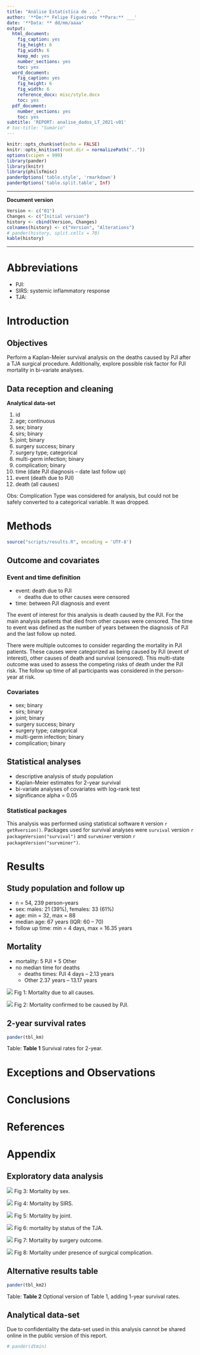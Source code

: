 ```yaml
---
title: "Análise Estatística de ..."
author: '**De:** Felipe Figueiredo **Para:** ___'
date: '**Data: ** dd/mm/aaaa'
output:
  html_document:
    fig_caption: yes
    fig_height: 6
    fig_width: 6
    keep_md: yes
    number_sections: yes
    toc: yes
  word_document:
    fig_caption: yes
    fig_height: 6
    fig_width: 6
    reference_docx: misc/style.docx
    toc: yes
  pdf_document:
    number_sections: yes
    toc: yes
subtitle: 'REPORT: analise_dados_LT_2021-v01'
# toc-title: "Sumário"
---
```


```r
knitr::opts_chunk$set(echo = FALSE)
knitr::opts_knit$set(root.dir = normalizePath(".."))
options(scipen = 999)
library(pander)
library(knitr)
library(philsfmisc)
panderOptions('table.style', 'rmarkdown')
panderOptions('table.split.table', Inf)
```

---

**Document version**

```r
Version <- c("01")
Changes <- c("Initial version")
history <- cbind(Version, Changes)
colnames(history) <- c("Version", "Alterations")
# pander(history, split.cells = 70)
kable(history)
```

---

<!-- # Signatures -->

<!-- ```{r, echo=FALSE} -->
<!-- sig.field <- "__________________________" -->
<!-- date.field <- "_____________" -->
<!-- Stat <- c("Elaborador", "Nome", "Função", sig.field, date.field) -->
<!-- Reviewer <- c("Revisado por", "", "", sig.field, date.field) -->
<!-- Approver <- c("Verificado por", "", "", sig.field, date.field) -->
<!-- Final.Approver <- c("Aprovação final", "", "", sig.field, date.field) -->

<!-- sigs <- rbind( -->
<!--   Stat -->
<!--   , Reviewer -->
<!--   , Approver -->
<!--   , Final.Approver -->
<!--   ) -->
<!-- rownames(sigs) <- NULL -->
<!-- colnames(sigs) <- c("Papel", "Nome", "Função", "Assinatura", "Data") -->

<!-- # pander(sigs, split.cells = c(9, 14, 14, 16, 8), split.table = Inf) -->
<!-- kable(sigs) -->
<!-- ``` -->

# Abbreviations

- PJI:
- SIRS: systemic inflammatory response
- TJA:

# Introduction

## Objectives

Perform a Kaplan-Meier survival analysis on the deaths caused by PJI after a TJA surgical procedure.
Additionally, explore possible risk factor for PJI mortality in bi-variate analyses.

## Data reception and cleaning

**Analytical data-set**

1. id
1. age; continuous
1. sex; binary
1. sirs; binary
1. joint; binary
1. surgery success; binary
1. surgery type; categorical
1. multi-germ infection; binary
1. complication; binary
1. time (date PJI diagnosis -- date last follow up)
1. event (death due to PJI)
1. death (all causes)

Obs: Complication Type was considered for analysis, but could not be safely converted to a categorical variable.
It was dropped.

# Methods

```r
source("scripts/results.R", encoding = 'UTF-8')
```

## Outcome and covariates

### Event and time definition

- event: death due to PJI
  - deaths due to other causes were censored
- time: between PJI diagnosis and event

The event of interest for this analysis is death caused by the PJI.
For the main analysis patients that died from other causes were censored.
The time to event was defined as the number of years between the diagnosis of PJI and the last follow up noted.

There were multiple outcomes to consider regarding the mortality in PJI patients.
These causes were categorized as being caused by PJI (event of interest), other causes of death and survival (censored).
This multi-state outcome was used to assess the competing risks of death under the PJI risk.
The follow up time of all participants was considered in the person-year at risk.

### Covariates

- sex; binary
- sirs; binary
- joint; binary
- surgery success; binary
- surgery type; categorical
- multi-germ infection; binary
- complication; binary

## Statistical analyses

- descriptive analysis of study population
- Kaplan-Meier estimates for 2-year survival
- bi-variate analyses of covariates with log-rank test
- significance alpha = 0.05

### Statistical packages

This analysis was performed using statistical software `R` version `r getRversion()`.
Packages used for survival analyses were `survival` version `r packageVersion("survival")` and `survminer` version `r packageVersion("survminer")`.

# Results

## Study population and follow up

- n = 54, 239 person-years
- sex: males: 21 (39%), females: 33 (61%)
- age: min = 32, max = 88
- median age: 67 years (IQR: 60 -- 70)
- follow up time: min = 4 days, max = 16.35 years

## Mortality

- mortality: 5 PJI + 5 Other
- no median time for deaths
  - deaths times: PJI 4 days -- 2.13 years
  - Other 2.37 years -- 13.17 years

![](../figures/death_all.png)
Fig 1: Mortality due to all causes.

![](../figures/death_PJI.png)
Fig 2: Mortality confirmed to be caused by PJI.

## 2-year survival rates

```r
pander(tbl_km)
```

Table: **Table 1** Survival rates for 2-year.

# Exceptions and Observations

# Conclusions


# References

# Appendix

## Exploratory data analysis

<!-- ```{r fig3, fig.height=12, fig.width=8} -->
<!-- ggarrange(gg.sex$plot, gg.sirs$plot, gg.joint$plot, gg.stat.tja$plot, gg.outcome$plot, gg.comp$plot, labels = "AUTO", ncol = 2, nrow = 3) -->
<!-- ``` -->

![](../figures/sex.png)
Fig 3: Mortality by sex.

![](../figures/sirs.png)
Fig 4: Mortality by SIRS.

![](../figures/joint.png)
Fig 5: Mortality by joint.

![](../figures/surg_success.png)
Fig 6: mortality by status of the TJA.

![](../figures/surg_type.png)
Fig 7: Mortality by surgery outcome.

![](../figures/complication.png)
Fig 8: Mortality under presence of surgical complication.

<!-- ![](../figures/comp_type.png) -->
<!-- Fig 9: Mortality by complication type. -->

## Alternative results table

```r
pander(tbl_km2)
```

Table: **Table 2** Optional version of Table 1, adding 1-year survival rates.

## Analytical data-set

Due to confidentiality the data-set used in this analysis cannot be shared online in the public version of this report.

```r
# pander(dtmin)
```
